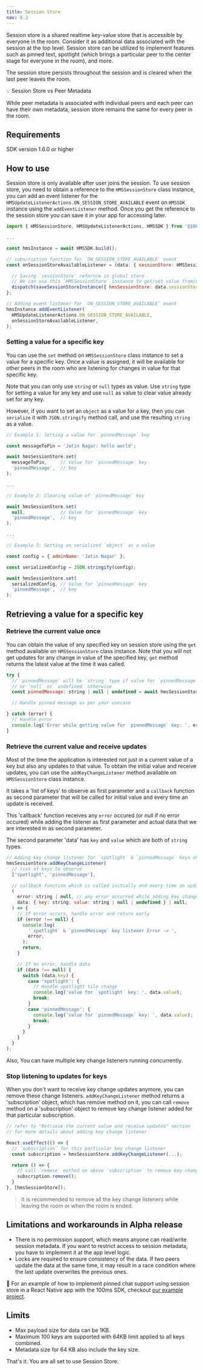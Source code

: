 ```yaml
---
title: Session Store
nav: 8.2
---
```


Session store is a shared realtime key-value store that is accessible by everyone in the room. Consider it as additional data associated with the session at the top level. Session store can be utilized to implement features such as pinned text, spotlight (which brings a particular peer to the center stage for everyone in the room), and more.

The session store persists throughout the session and is cleared when the last peer leaves the room.

<Note>
💡 Session Store vs Peer Metadata

While peer metadata is associated with individual peers and each peer can have their own metadata, session store remains the same for every peer in the room.

</Note>

## Requirements

SDK version 1.6.0 or higher

## How to use

Session store is only available after user joins the session. To use session store, you need to
obtain a reference to the `HMSSessionStore` class instance, you can add an event listener for the
`HMSUpdateListenerActions.ON_SESSION_STORE_AVAILABLE` event on `HMSSDK` instance using
the `addEventListener` method. Once you get the reference to the session store you can save it
in your app for accessing later.

```js
import { HMSSessionStore, HMSUpdateListenerActions, HMSSDK } from '@100mslive/react-native-hms';

...

const hmsInstance = await HMSSDK.build();

// subscription function for `ON_SESSION_STORE_AVAILABLE` event
const onSessionStoreAvailableListener = (data: { sessionStore: HMSSessionStore; }) => {

  // Saving `sessionStore` refernce in global store
  // We can use this `HMSSessionStore` instance to get/set value from/on room session
  dispatch(saveSessionStoreInstance({ hmsSessionStore: data.sessionStore }));
};

// Adding event listener for `ON_SESSION_STORE_AVAILABLE` event
hmsInstance.addEventListener(
  HMSUpdateListenerActions.ON_SESSION_STORE_AVAILABLE,
  onSessionStoreAvailableListener,
);
```

### Setting a value for a specific key

You can use the `set` method on `HMSSessionStore` class instance to set a value for a specific key.
Once a value is assigned, it will be available for other peers in the room who are listening for
changes in value for that specific key.

Note that you can only use `string` or `null` types as value. Use `string` type for setting a value for
any key and use `null` as value to clear value already set for any key.

However, if you want to set an `object` as a value for a key, then you can `serialize` it with
`JSON.stringify` method call, and use the resulting `string` as a value.

```js
// Example 1: Setting a value for `pinnedMessage` key

const messageToPin = 'Jatin Nagar: hello world';

await hmsSessionStore.set(
  messageToPin,     // Value for `pinnedMessage` key
  'pinnedMessage',  // key
);

...

// Example 2: Clearing value of `pinnedMessage` key

await hmsSessionStore.set(
  null,             // Value for `pinnedMessage` key
  'pinnedMessage',  // key
);

...

// Example 3: Setting an serialized `object` as a value

const config = { adminName: 'Jatin Nagar' };

const serializedConfig = JSON.stringify(config);

await hmsSessionStore.set(
  serializedConfig, // Value for `pinnedMessage` key
  'pinnedMessage',  // key
);
```

## Retrieving a value for a specific key

### Retrieve the current value once

You can obtain the value of any specified key on session store using the `get` method available
on `HMSSessionStore` class instance. Note that you will not get updates for any change in value
of the specified key, `get` method returns the latest value at the time it was called.

```js
try {
  // 'pinnedMessage' will be `string` type if value for `pinnedMessage` key is set on session store,
  // or `null` or `undefined` otherwise
  const pinnedMessage: string | null | undefined = await hmsSessionStore.get('pinnedMessage');

  // Handle pinned message as per your usecase

} catch (error) {
  // Handle error
  console.log('Error while getting value for `pinnedMessage` key: ', error);
}
```

### Retrieve the current value and receive updates

Most of the time the application is interested not just in a current value of a key but also any
updates to that value. To obtain the initial value and receive updates, you can use the
`addKeyChangeListener` method available on `HMSSessionStore` class instance.

It takes a 'list of keys' to observe as first parameter and a `callback` function as second parameter
that will be called for initial value and every time an update is received.

This 'callback' function receives any `error` occured (or null if no error occured) while adding the listener as first parameter
and actual data that we are interested in as second parameter.

The second parameter 'data' has `key` and `value` which are both of `string` types.

```js
// Adding key change listener for `spotlight` & `pinnedMessage` keys on Session Store
hmsSessionStore.addKeyChangeListener(
  // list of keys to observe
  ['spotlight', 'pinnedMessage'],

  // callback function which is called initially and every time an update is received
  (
    error: string | null, // any error occurred while adding key change listener
    data: { key: string; value: string | null | undefined } | null;
  ) => {
    // If error occurs, handle error and return early
    if (error !== null) {
      console.log(
        '`spotlight` & `pinnedMessage` key listener Error -> ',
        error,
      );
      return;
    }

    // If no error, handle data
    if (data !== null) {
      switch (data.key) {
        case 'spotlight': {
          // Handle spotlight tile change
          console.log('value for `spotlight` key: ', data.value);
          break;
        }
        case 'pinnedMessage': {
          console.log('value for `pinnedMessage` key: ', data.value);
          break;
        }
      }
    }
  }
);
```

Also, You can have multiple key change listeners running concurrently.

### Stop listening to updates for keys

When you don't want to receive key change updates anymore, you can remove these change listeners.
`addKeyChangeListener` method returns a 'subscription' object, which has remove method on it, you can
call `remove` method on a 'subscription' object to remove key change listener added for that particular
subscription.

```js
// refer to "Retrieve the current value and receive updates" section
// for more details about adding key change listener

React.useEffect(() => {
  // `subscription` for this particular key change listener
  const subscription = hmsSessionStore.addKeyChangeListener(...);

  return () => {
    // call `remove` method on above `subscription` to remove key change listener
    subscription.remove();
  }
}, [hmsSessionStore]);
```

> It is recommended to remove all the key change listeners while leaving the room or when the room is ended.

## Limitations and workarounds in Alpha release

-   There is no permission support, which means anyone can read/write session metadata. If you want to restrict access to session metadata, you have to implement it at the app level logic.
-   Locks are required to ensure consistency of the data. If two peers update the data at the same time, it may result in a race condition where the last update overwrites the previous ones.

👀 For an example of how to implement pinned chat support using session store in a React Native app with the 100ms SDK, checkout [our example project](https://github.com/100mslive/100ms-flutter/blob/main/example/lib/meeting/meeting_store.dart).

## Limits

-   Max payload size for data can be 1KB.
-   Maximum 100 keys are supported with 64KB limit applied to all keys combined.
-   Metadata size for 64 KB also include the key size.

That's it. You are all set to use Session Store.
